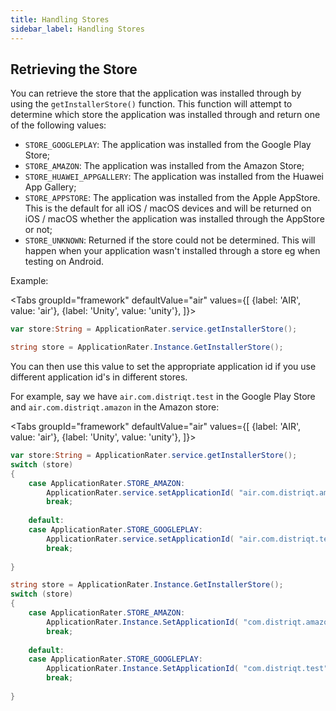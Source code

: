 ```yaml
---
title: Handling Stores
sidebar_label: Handling Stores
---
```





## Retrieving the Store

You can retrieve the store that the application was installed through by using the `getInstallerStore()` function.
This function will attempt to determine which store the application was installed through and return one of the following values:

- `STORE_GOOGLEPLAY`: The application was installed from the Google Play Store;
- `STORE_AMAZON`: The application was installed from the Amazon Store;
- `STORE_HUAWEI_APPGALLERY`: The application was installed from the Huawei App Gallery;
- `STORE_APPSTORE`: The application was installed from the Apple AppStore. This is the default for all iOS / macOS devices and will be returned on iOS / macOS whether the application was installed through the AppStore or not;
- `STORE_UNKNOWN`: Returned if the store could not be determined. This will happen when your application wasn't installed through a store eg when testing on Android.


Example:

<Tabs groupId="framework" defaultValue="air" values={[
    {label: 'AIR', value: 'air'},
    {label: 'Unity', value: 'unity'},
  ]}>
  <TabItem value="air" >

```actionscript 
var store:String = ApplicationRater.service.getInstallerStore();
```

  </TabItem>
  <TabItem value="unity" >

```csharp
string store = ApplicationRater.Instance.GetInstallerStore();
```

  </TabItem>
</Tabs>

You can then use this value to set the appropriate application id if you use different application id's in different stores.

For example, say we have `air.com.distriqt.test` in the Google Play Store and `air.com.distriqt.amazon` in the Amazon store:

<Tabs groupId="framework" defaultValue="air" values={[
    {label: 'AIR', value: 'air'},
    {label: 'Unity', value: 'unity'},
  ]}>
  <TabItem value="air" >

```actionscript 
var store:String = ApplicationRater.service.getInstallerStore();
switch (store)
{
    case ApplicationRater.STORE_AMAZON:
        ApplicationRater.service.setApplicationId( "air.com.distriqt.amazon", ApplicationRater.IMPLEMENTATION_ANDROID );
        break;
    
    default:
    case ApplicationRater.STORE_GOOGLEPLAY:
        ApplicationRater.service.setApplicationId( "air.com.distriqt.test", ApplicationRater.IMPLEMENTATION_ANDROID );
        break;
    
}
```

  </TabItem>
  <TabItem value="unity" >

```csharp
string store = ApplicationRater.Instance.GetInstallerStore();
switch (store)
{
    case ApplicationRater.STORE_AMAZON:
        ApplicationRater.Instance.SetApplicationId( "com.distriqt.amazon", ApplicationRater.IMPLEMENTATION_ANDROID );
        break;
    
    default:
    case ApplicationRater.STORE_GOOGLEPLAY:
        ApplicationRater.Instance.SetApplicationId( "com.distriqt.test", ApplicationRater.IMPLEMENTATION_ANDROID );
        break;
    
}
```

  </TabItem>
</Tabs>


